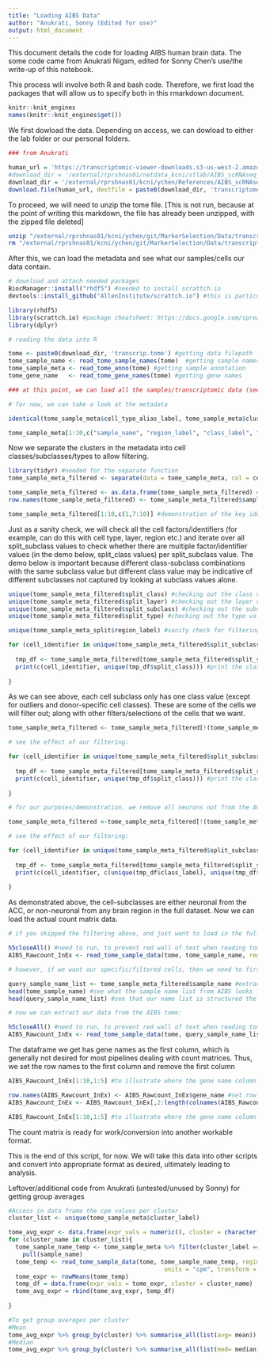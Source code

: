 ```yaml
---
title: "Loading AIBS Data"
author: "Anukrati, Sonny (Edited for use)"
output: html_document
---
```


This document details the code for loading AIBS human brain data. The some code came from Anukrati Nigam, edited for Sonny Chen's use/the write-up of this notebook.

This process will involve both R and bash code. Therefore, we first load the packages that will allow us to specify both in this rmarkdown document.

```r

knitr::knit_engines
names(knitr::knit_engines$get())

```

We first dowload the data. Depending on access, we can dowload to either the lab folder or our personal folders.

```r

### from Anukrati

human_url = 'https://transcriptomic-viewer-downloads.s3-us-west-2.amazonaws.com/human/transcriptome.zip'
#download_dir = '/external/rprshnas01/netdata_kcni/stlab/AIBS_scRNAseq_2019/human/' #no writing permission, unfortunately
download_dir = '/external/rprshnas01/kcni/ychen/References/AIBS_scRNAseq_2019/Human/'
download.file(human_url, destfile = paste0(download_dir, 'transcriptome.zip'), mode = 'wb')

```

To proceed, we will need to unzip the tome file. [This is not run, because at the point of writing this markdown, the file has already been unzipped, with the zipped file deleted]

```bash

unzip "/external/rprshnas01/kcni/ychen/git/MarkerSelection/Data/transcriptome.zip"
rm "/external/rprshnas01/kcni/ychen/git/MarkerSelection/Data/transcriptome.zip"

```

After this, we can load the metadata and see what our samples/cells our data contain. 

```r

# download and attach needed packages
BiocManager::install("rhdf5") #needed to install scrattch.io
devtools::install_github("AllenInstitute/scrattch.io") #this is particularly important, it is the code from AIBS for working with their data

library(rhdf5)
library(scrattch.io) #package cheatsheet: https://docs.google.com/spreadsheets/d/1tJUgnfEXUv1IuzGAykDCTIUTsgzEWkT-jfl4UcEUl48/edit#gid=0
library(dplyr)

# reading the data into R

tome <- paste0(download_dir, 'transcrip.tome') #getting data filepath
tome_sample_name <- read_tome_sample_names(tome)  #getting sample names
tome_sample_meta <- read_tome_anno(tome) #getting sample annotation
tome_gene_name   <- read_tome_gene_names(tome) #getting gene names

### at this point, we can load all the samples/transcriptomic data (see "loading data" r chunk below), but if you know what cells you want to filter out, it is better to subset the sample names that you want so that you work with more manageable dataframes.

# for now, we can take a look at the metadata

identical(tome_sample_meta$cell_type_alias_label, tome_sample_meta$cluster_label) # to note, cell_type_alias_label and cluster_label are identical

tome_sample_meta[1:10,c("sample_name", "region_label", "class_label", "cell_type_alias_label")]

```

Now we separate the clusters in the metadata into cell classes/subclasses/types to allow filtering.

```r

library(tidyr) #needed for the separate function
tome_sample_meta_filtered <- separate(data = tome_sample_meta, col = cell_type_alias_label, into = c("split_class", "split_layer", "split_subclass", "split_type"), sep = " ") #this splits the one column of cell identifiers into cell class, layer, subclass, and type

tome_sample_meta_filtered <- as.data.frame(tome_sample_meta_filtered) #fully convert metada df to df structure (else will get tibble warning message with the next line of code)
row.names(tome_sample_meta_filtered) <- tome_sample_meta_filtered$sample_name #sometimes the workflow requires rownames to be the sample names

tome_sample_meta_filtered[1:10,c(1,7:10)] #demonstration of the key identifiers that we want

```

Just as a sanity check, we will check all the cell factors/identifiers (for example, can do this with cell type, layer, region etc.)  and iterate over all split_subclass values to check whether there are multiple factor/identifier values (in the demo below, split_class values) per split_subclass value. The demo below is important because different class-subclass combinations with the same subclass value but different class value may be indicative of different subclasses not captured by looking at subclass values alone.


```r

unique(tome_sample_meta_filtered$split_class) #checking out the class values
unique(tome_sample_meta_filtered$split_layer) #checking out the layer values
unique(tome_sample_meta_filtered$split_subclass) #checking out the subclass values
unique(tome_sample_meta_filtered$split_type) #checking out the type values

unique(tome_sample_meta_split$region_label) #sanity check for filtering

for (cell_identifier in unique(tome_sample_meta_filtered$split_subclass)) { #for every subclass, do:
  
  tmp_df <- tome_sample_meta_filtered[tome_sample_meta_filtered$split_subclass == cell_identifier,] #filter metadata df for the current subclass
  print(c(cell_identifier, unique(tmp_df$split_class))) #print the class values of the subsetted df
  
}

```

As we can see above, each cell subclass only has one class value (except for outliers and donor-specific cell classes). These are some of the cells we will filter out; along with other filters/selections of the cells that we want.

```r

tome_sample_meta_filtered <- tome_sample_meta_filtered[!(tome_sample_meta_filtered$class_label == "Exclude"),] # this is a merged-grouping of all Outlier and Donor split_class values, which we remove from the dataset

# see the effect of our filtering:

for (cell_identifier in unique(tome_sample_meta_filtered$split_subclass)) { #for every subclass, do:
  
  tmp_df <- tome_sample_meta_filtered[tome_sample_meta_filtered$split_subclass == cell_identifier,] #filter metadata df for the current subclass
  print(c(cell_identifier, unique(tmp_df$split_class))) #print the class values of the subsetted df
  
}

# for our purposes/demonstration, we remove all neurons not from the ACC

tome_sample_meta_filtered <-tome_sample_meta_filtered[!(tome_sample_meta_filtered$class_label!="Non-neuronal" & tome_sample_meta_filtered$region_label!="ACC"),]

# see the effect of our filtering:

for (cell_identifier in unique(tome_sample_meta_filtered$split_subclass)) { #for every subclass, do:
  
  tmp_df <- tome_sample_meta_filtered[tome_sample_meta_filtered$split_subclass == cell_identifier,] #filter metadata df for the current subclass
  print(c(cell_identifier, c(unique(tmp_df$class_label), unique(tmp_df$region_label)))) #print the class and region values of the subsetted df
  
}


```

As demonstrated above, the cell-subclasses are either neuronal from the ACC, or non-neuronal from any brain region in the full dataset.
Now we can load the actual count matrix data.

```r

# if you skipped the filtering above, and just want to load in the full dataset from AIBS, then the following will work (adjust parameters as per your needs):

h5closeAll() #need to run, to prevent red wall of text when reading tome data
AIBS_Rawcount_InEx <- read_tome_sample_data(tome, tome_sample_name, regions = "both", units = "counts", transform = "none", format = "data.frame") #this generates the actual count dataframe in long form, we are getting Introns and Exons (regions = "both"), raw counts without any transformation, in a df format

# however, if we want our specific/filtered cells, then we need to first get a list of our sample names from our filtered dataframe:

query_sample_name_list <- tome_sample_meta_filtered$sample_name #extracting sample names from our filtered dataframe
head(tome_sample_name) #see what the sample name list from AIBS looks like structurally
head(query_sample_name_list) #see that our name list is structured the same way

# now we can extract our data from the AIBS tome: 

h5closeAll() #need to run, to prevent red wall of text when reading tome data (run this every time before every use of read_tome_sample_data)
AIBS_Rawcount_InEx <- read_tome_sample_data(tome, query_sample_name_list, regions = "both", units = "counts", transform = "none", format = "data.frame") #this generates the actual count dataframe in long form, we are getting Introns and Exons (regions = "both"), raw counts without any transformation, in a df format

```

The dataframe we get has gene names as the first column, which is generally not desired for most pipelines dealing with count matrices. Thus, we set the row names to the first column and remove the first column

```r

AIBS_Rawcount_InEx[1:10,1:5] #to illustrate where the gene name column is

row.names(AIBS_Rawcount_InEx) <- AIBS_Rawcount_InEx$gene_name #set row names
AIBS_Rawcount_InEx <- AIBS_Rawcount_InEx[,2:length(colnames(AIBS_Rawcount_InEx))] # remove gene name column from df

AIBS_Rawcount_InEx[1:10,1:5] #to illustrate where the gene name column is now

```

The count matrix is ready for work/conversion into another workable format.

This is the end of this script, for now. We will take this data into other scripts and convert into appropriate format as desired, ultimately leading to analysis.

Leftover/additional code from Anukrati (untested/unused by Sonny) for getting group averages

```r

#Access in data frame the cpm values per cluster
cluster_list <- unique(tome_sample_meta$cluster_label)

tome_avg_expr <- data.frame(expr_vals = numeric(), cluster = character())
for (cluster_name in cluster_list){
  tome_sample_name_temp <- tome_sample_meta %>% filter(cluster_label == cluster_name) %>% 
    pull(sample_name)
  tome_temp <- read_tome_sample_data(tome, tome_sample_name_temp, regions = "both",
                                            units = "cpm", transform = "log2", format = "matrix")
  tome_expr <- rowMeans(tome_temp)
  temp_df = data.frame(expr_vals = tome_expr, cluster = cluster_name)
  tome_avg_expr = rbind(tome_avg_expr, temp_df) 
  
}

#To get group averages per cluster
#Mean
tome_avg_expr %>% group_by(cluster) %>% summarise_all(list(avg= mean))
#Median
tome_avg_expr %>% group_by(cluster) %>% summarise_all(list(med= median))

```

